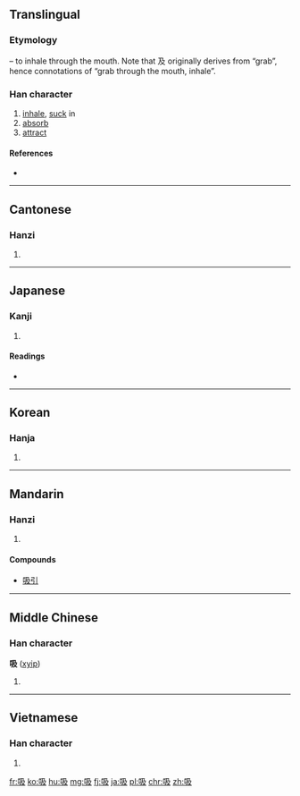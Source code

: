 ==Translingual==
===Etymology===
{{Han compound|口|t1=mouth|及|ls=psc|c1=s|c2=p}} – to inhale through the mouth. Note that 及 originally derives from “grab”, hence connotations of “grab through the mouth, inhale”.

===Han character===
{{Han char|rn=30|rad=口|as=04|sn=7|four=6704<sub>7</sub>|canj=口弓竹水 (RNHE)|ids=⿰[[口]][[及]]}}

# [[inhale]], [[suck]] in
# [[absorb]]
# [[attract]]

====References====
* {{Han ref|kx=0179.120|dkj=03372|dj=0397.060|hdz=10594.010|uh=5438|ud=21560|bh=A76C|bd=42860}}

----

==Cantonese==

===Hanzi===
{{yue-hanzi|jyut=[[kap1]], [[ngap1]]|y=kap1, ngap1}}

# {{defn|lang=yue|sort=口04}}

----

==Japanese==

===Kanji===
{{ja-kanji|grade=6|rs=口04}}

# {{defn|lang=ja|sort=口04}}

====Readings====
* {{ja-readings|goon=[[こう]] (kō)|kanon=[[きゅう]] (kyū)|kun=[[すう]] (suu)}}

----

==Korean==

===Hanja===
{{ko-hanja|hangeul=흡|rv=heup|mr=hŭp}}

# {{defn|lang=ko|sort=口04}}

----

==Mandarin==

===Hanzi===
{{cmn-hanzi|pin=[[xī]] ([[xi1]])|wg=hsi<sup>1</sup>}}

# {{defn|lang=cmn|sort=口04}}
====Compounds====
* [[吸引]]

----

==Middle Chinese==

===Han character===
'''吸''' ([[xyip]])

# {{defn|lang=ltc|sort=口04}}

----

==Vietnamese==

===Han character===
{{vi-hantu|[[hấp]], [[cộp]], [[cạp]], [[hớp]], [[húp]], [[hút]]|rs=口04}}

# {{defn|lang=vi|sort=口04}}

[[fr:吸]]
[[ko:吸]]
[[hu:吸]]
[[mg:吸]]
[[fj:吸]]
[[ja:吸]]
[[pl:吸]]
[[chr:吸]]
[[zh:吸]]